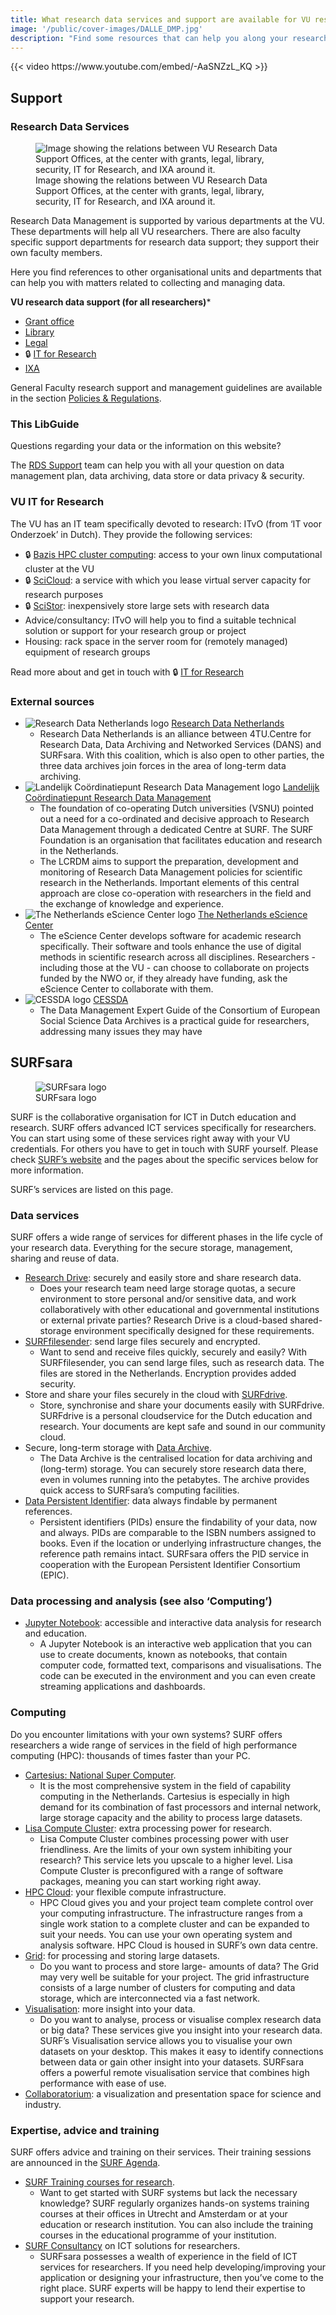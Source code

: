 ```yaml
---
title: What research data services and support are available for VU researchers?
image: '/public/cover-images/DALLE_DMP.jpg'
description: "Find some resources that can help you along your research journey."
---
```


{{< video https://www.youtube.com/embed/-AaSNZzL_KQ >}}

## Support

### Research Data Services

![Image showing the relations between VU Research Data Support Offices, at the center with grants, legal, library, security, IT for Research, and IXA around it.](../public/VU-research-data-service-offices.png)

Research Data Management is supported by various departments at the VU. These departments will help all VU researchers. There are also faculty specific support departments for research data support; they support their own faculty members.

Here you find references to other organisational units and departments that can help you with matters related to collecting and managing data.

**VU research data support (for all researchers)*** 

* [Grant office](https://vu.nl/en/about-vu/more-about/vu-grants-office)
* [Library](https://vu.nl/en/about-vu/more-about/rdm-support-desk)
* [Legal](https://vu.nl/en/employee/board-and-strategy/institutional-and-legal-affairs)
* 🔒 [IT for Research](https://services.vu.nl/esc?id=emp_taxonomy_topic&topic_id=4cb138ee97fa0950e553359fe153afff)
* [IXA](https://www.ixa.nl/)

General Faculty research support and management guidelines are available in the section [Policies & Regulations](./plan-and-design.qmd#vu-general-policies-and-regulations).

### This LibGuide

Questions regarding your data or the information on this website?

The [RDS Support](mailto:researchdatamanagement@vu.nl?subject=Libguides%20question) team can help you with all your question on data management plan, data archiving, data store or data privacy & security.

### VU IT for Research

The VU has an IT team specifically devoted to research: ITvO (from 'IT voor Onderzoek' in Dutch). They provide the following services:

* 🔒 [Bazis HPC cluster computing](https://services.vu.nl/esc?id=kb_article&sysparm_article=KB0012830): access to your own linux computational cluster at the VU
* 🔒 [SciCloud](https://services.vu.nl/esc?id=emp_taxonomy_topic&topic_id=d80aee1f97cf09d0e553359fe153afd7): a service with which you lease virtual server capacity for research purposes
* 🔒 [SciStor](https://services.vu.nl/esc?id=emp_taxonomy_topic&topic_id=86ad5a5f978f09d0e553359fe153afb3): inexpensively store large sets with research data
* Advice/consultancy: ITvO will help you to find a suitable technical solution or support for your research group or project
* Housing: rack space in the server room for (remotely managed) equipment of research groups

Read more about and get in touch with 🔒 [IT for Research](https://services.vu.nl/esc?id=emp_taxonomy_topic&topic_id=4cb138ee97fa0950e553359fe153afff)

### External sources

* ![Research Data Netherlands logo](../public/logo-rdnl.png) [Research Data Netherlands](https://www.researchdata.nl/)
  * Research Data Netherlands is an alliance between 4TU.Centre for Research Data, Data Archiving and Networked Services (DANS) and SURFsara. With this coalition, which is also open to other parties, the three data archives join forces in the area of long-term data archiving.
* ![Landelijk Coördinatiepunt Research Data Management logo](../public/lcrdm.gif) [Landelijk Coördinatiepunt Research Data Management](https://lcrdm.nl/?page_id=218)
  * The foundation of co-operating Dutch universities (VSNU) pointed out a need for a co-ordinated and decisive approach to Research Data Management through a dedicated Centre at SURF. The SURF Foundation is an organisation that facilitates education and research in the Netherlands.  
  * The LCRDM aims to support the preparation, development and monitoring of Research Data Management policies for scientific research in the Netherlands. Important elements of this central approach are close co-operation with researchers in the field and the exchange of knowledge and experience.
* ![The Netherlands eScience Center logo](https://www.esciencecenter.nl/wp-content/themes/raadhuis/dist/assets/img/favicons/favicon-32x32.png) [The Netherlands eScience Center](https://www.esciencecenter.nl/)
  * The eScience Center develops software for academic research specifically. Their software and tools enhance the use of digital methods in scientific research across all disciplines. Researchers - including those at the VU - can choose to collaborate on projects funded by the NWO or, if they already have funding, ask the eScience Center to collaborate with them.
* ![CESSDA logo](https://dmeg.cessda.eu/) [CESSDA](https://www.cessda.eu/Training/Training-Resources/Library/Data-Management-Expert-Guide)
  * The Data Management Expert Guide of the Consortium of European Social Science Data Archives is a practical guide for researchers, addressing many issues they may have

## SURFsara

![SURFsara logo](../public/surf_sara.png)

SURF is the collaborative organisation for ICT in Dutch education and research. SURF offers advanced ICT services specifically for researchers. You can start using some of these services right away with your VU credentials. For others you have to get in touch with SURF yourself. Please check [SURF's website](https://www.surf.nl/en) and the pages about the specific services below for more information.

SURF's services are listed on this page.

### Data services

SURF offers a wide range of services for different phases in the life cycle of your research data. Everything for the secure storage, management, sharing and reuse of data.

* [Research Drive](https://www.surf.nl/en/research-drive-securely-and-easily-store-and-share-research-data): securely and easily store and share research data.
  * Does your research team need large storage quotas, a secure environment to store personal and/or sensitive data, and work collaboratively with other educational and governmental institutions or external private parties? Research Drive is a cloud-based shared-storage environment specifically designed for these requirements.
* [SURFfilesender](https://www.surf.nl/en/surffilesender-send-large-files-securely-and-encrypted): send large files securely and encrypted.
  * Want to send and receive files quickly, securely and easily? With SURFfilesender, you can send large files, such as research data. The files are stored in the Netherlands. Encryption provides added security.
* Store and share your files securely in the cloud with [SURFdrive](https://www.surf.nl/en/services/surfdrive).
  * Store, synchronise and share your documents easily with SURFdrive. SURFdrive is a personal cloudservice for the Dutch education and research. Your documents are kept safe and sound in our community cloud.
* Secure, long-term storage with [Data Archive](https://www.surf.nl/en/services-and-products/data-archive/index.html).
  * The Data Archive is the centralised location for data archiving and (long-term) storage. You can securely store research data there, even in volumes running into the petabytes. The archive provides quick access to SURFsara's computing facilities.
* [Data Persistent Identifier](https://www.surf.nl/en/services-and-products/data-persistent-identifier/index.html): data always findable by permanent references.
  * Persistent identifiers (PIDs) ensure the findability of your data, now and always. PIDs are comparable to the ISBN numbers assigned to books. Even if the location or underlying infrastructure changes, the reference path remains intact. SURFsara offers the PID service in cooperation with the European Persistent Identifier Consortium (EPIC).

### Data processing and analysis (see also 'Computing')

* [Jupyter Notebook](https://www.surf.nl/en/jupyter-notebook-accessible-and-interactive-data-analysis-for-research-and-education): accessible and interactive data analysis for research and education.
  * A Jupyter Notebook is an interactive web application that you can use to create documents, known as notebooks, that contain computer code, formatted text, comparisons and visualisations. The code can be executed in the environment and you can even create streaming applications and dashboards.

### Computing

Do you encounter limitations with your own systems? SURF offers researchers a wide range of services in the field of high performance computing (HPC): thousands of times faster than your PC.

* [Cartesius: National Super Computer](https://www.surf.nl/en/services-and-products/dutch-national-supercomputer/index.html).
  * It is the most comprehensive system in the field of capability computing in the Netherlands. Cartesius is especially in high demand for its combination of fast processors and internal network, large storage capacity and the ability to process large datasets.
* [Lisa Compute Cluster](https://www.surf.nl/en/lisa-computing-cluster-extra-computing-power-for-research): extra processing power for research.
  * Lisa Compute Cluster combines processing power with user friendliness. Are the limits of your own system inhibiting your research? This service lets you upscale to a higher level. Lisa Compute Cluster is preconfigured with a range of software packages, meaning you can start working right away.
* [HPC Cloud](https://www.surf.nl/en/services-and-products/hpc-cloud/index.html): your flexible compute infrastructure.
  * HPC Cloud gives you and your project team complete control over your computing infrastructure. The infrastructure ranges from a single work station to a complete cluster and can be expanded to suit your needs. You can use your own operating system and analysis software. HPC Cloud is housed in SURF's own data centre.
* [Grid](https://www.surf.nl/en/services-and-products/grid/index.html): for processing and storing large datasets.
  * Do you want to process and store large- amounts of data? The Grid may very well be suitable for your project. The grid infrastructure consists of a large number of clusters for computing and data storage, which are interconnected via a fast network.
* [Visualisation](https://www.surf.nl/en/services-and-products/visualisation/index.html): more insight into your data.
  * Do you want to analyse, process or visualise complex research data or big data? These services give you insight into your research data. SURF's Visualisation service allows you to visualise your own datasets on your desktop. This makes it easy to identify connections between data or gain other insight into your datasets. SURFsara offers a powerful remote visualisation service that combines high performance with ease of use.
* [Collaboratorium](https://userinfo.surfsara.nl/systems/collaboratorium): a visualization and presentation space for science and industry.

### Expertise, advice and training

SURF offers advice and training on their services. Their training sessions are announced in the [SURF Agenda](https://www.surf.nl/en/agenda/research-and-ict).

* [SURF Training courses for research](https://www.surf.nl/en/training-courses-for-research).
  * Want to get started with SURF systems but lack the necessary knowledge? SURF regularly organizes hands-on systems training courses at their offices in Utrecht and Amsterdam or at your education or research institution. You can also include the training courses in the educational programme of your institution.
* [SURF Consultancy](https://www.surf.nl/en/services-and-products/consultancy/index.html) on ICT solutions for researchers.
  * SURFsara possesses a wealth of experience in the field of ICT services for researchers. If you need help developing/improving your application or designing your infrastructure, then you've come to the right place. SURF experts will be happy to lend their expertise to support your research.
